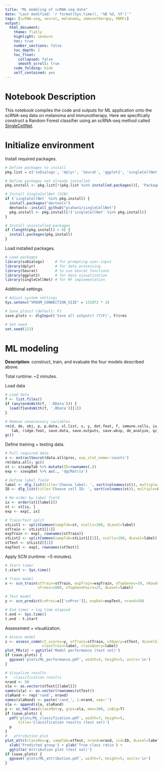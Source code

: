 ```yaml
---
title: "ML modeling of scRNA-seq data"
date: "Last modified: `r format(Sys.time(), '%B %d, %Y')`"
tags: [scRNA-seq, seurat, melanoma, immunotherapy, PBMCs] 
output:
  html_document:
    theme: flatly
    highlight: zenburn
    toc: true
    number_sections: false
    toc_depth: 2
    toc_float:
      collapsed: false
      smooth_scroll: true
    code_folding: hide
    self_contained: yes
---
```


# Notebook Description

This notebook compiles the code and outputs for ML application onto the scRNA-seq data on melanoma and immunotherapy. Here we specifically construct a Random Forest classifier using an scRNA-seq method called [SingleCellNet](https://github.com/pcahan1/singleCellNet).  

# Initialize environment

Install required packages.

```r

# Define packages to install
pkg.list = c('svDialogs', 'dplyr', 'Seurat', 'ggplot2', 'singleCellNet')

# Define packages not already installed
pkg.install <- pkg.list[!(pkg.list %in% installed.packages()[, 'Package'])]

# Install SingleCellNet (SCN)
if ('singleCellNet' %in% pkg.install) {
  install.packages("devtools")
  devtools::install_github("pcahan1/singleCellNet")
  pkg.install <- pkg.install[!('singleCellNet' %in% pkg.install)]
}

# Install uninstalled packages
if (length(pkg.install) > 0) {
  install.packages(pkg.install)
}

```

Load installed packages.  

```r

# Load packages
library(svDialogs)     # for prompting user-input
library(dplyr)         # for data processing
library(Seurat)        # to use Seurat functions
library(ggplot2)       # for data visualization
library(singleCellNet) # for RF implementation

```

Additional settings.  

```r

# Adjust system settings
Sys.setenv("VROOM_CONNECTION_SIZE" = 131072 * 2)

# Save plots? (default: F)
save.plots <- dlgInput('Save all outputs? (T/F)', F)$res

# Set seed
set.seed(123)

```

# ML modeling

**Description**: construct, train, and evaluate the four models described above.    

Total runtime: ~2 minutes.  

Load data

```r

# Load data
f <- list.files()
if (any(endsWith(f, '.RData'))) {
  load(f[endsWith(f, '.RData')][1])
}

# Remove unnecessary variables
rm(d, de, obj, p, p.data, xl.list, x, y, dot.feat, f, immune.cells, ix, jx1, jx2, 
   lab, ridge.feat, save.data, save.outputs, save.wksp, de_analyze, qc_filter)
gc()

```

Define training + testing data. 

```r

# Pull required data
s <- extractSeurat(data.all$proc, exp_slot_name='counts')
rm(data.all); gc()
st <- s$sampTab %>% mutate(ID=rownames(.))
exp <- s$expDat %>% as(., 'dgCMatrix')

# Define label field
label <- dlg_list(title='Choose label: ', sort(colnames(st)), multiple=F)$res
ID <- dlg_list(title='Choose cell ID: ', sort(colnames(st)), multiple=F)$res

# Re-order by label field
ix <- order(st[[label]])
st <- st[ix, ]
exp <- exp[, ix]

# Train/Test split
stList1 <- splitCommon(sampTab=st, ncells=100, dLevel=label)
stTrain <- stList1[[1]]
expTrain <- exp[, rownames(stTrain)]
stList2 <- splitCommon(sampTab=stList1[[2]], ncells=100, dLevel=label)
stTest <- stList2[[1]]
expTest <- exp[, rownames(stTest)]

```

Apply SCN (runtime: ~5 minutes). 

```r

# Start timer
t.start <- Sys.time()

# Train model
x <- scn_train(stTrain=stTrain, expTrain=expTrain, nTopGenes=10, nRand=70, 
               nTrees=1000, nTopGenePairs=25, dLevel=label)

# Test model
y <- scn_predict(cnProc=x[['cnProc']], expDat=expTest, nrand=50)

# End timer + log time elapsed
t.end <- Sys.time()
t.end - t.start

```

Assessment + visualization.  

```r

# Assess model
z <- assess_comm(ct_scores=y, stTrain=stTrain, stQuery=stTest, dLevelSID=ID,
                 classTrain=label, classQuery=label)
plot_PRs(z) + ggtitle('Model performance (test set)')
if (save.plots) {
  ggsave('plots/ML_performance.pdf', width=5, height=5, units='in')
}

# Visualize results
#   classification results
nrand <- 50
sla <- as.vector(stTest[[label]])
names(sla) <- as.vector(rownames(stTest))
slaRand <- rep('rand', nrand)
names(slaRand) <- paste('rand_', 1:nrand, sep='')
sla <- append(sla, slaRand)
p <- sc_hmClass(classMat=y, grps=sla, max=300, isBig=T)
if (save.plots) {
  pdf('plots/ML_classification.pdf', width=7, height=5,
      title='Classification results (test set)')
  p
}
#   attribution plot
plot_attr(classRes=y, sampTab=stTest, nrand=nrand, sid=ID, dLevel=label) + 
  xlab('Predicted group') + ylab('True class ratio') + 
  ggtitle('Attribution plot (test set)')
if (save.plots) {
  ggsave('plots/ML_attribution.pdf', width=7, height=5, units='in')
}

```
